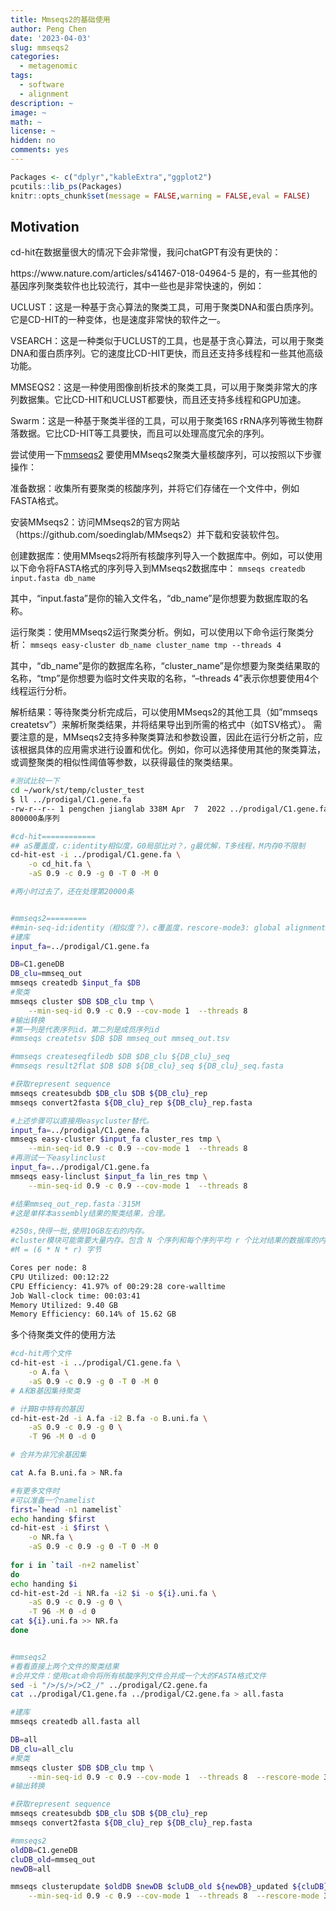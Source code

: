 ```yaml
---
title: Mmseqs2的基础使用
author: Peng Chen
date: '2023-04-03'
slug: mmseqs2
categories:
  - metagenomic
tags:
  - software
  - alignment
description: ~
image: ~
math: ~
license: ~
hidden: no
comments: yes
---
```

```r
Packages <- c("dplyr","kableExtra","ggplot2")
pcutils::lib_ps(Packages)
knitr::opts_chunk$set(message = FALSE,warning = FALSE,eval = FALSE)
```

## Motivation
cd-hit在数据量很大的情况下会非常慢，我问chatGPT有没有更快的：

https://www.nature.com/articles/s41467-018-04964-5
是的，有一些其他的基因序列聚类软件也比较流行，其中一些也是非常快速的，例如：

UCLUST：这是一种基于贪心算法的聚类工具，可用于聚类DNA和蛋白质序列。它是CD-HIT的一种变体，也是速度非常快的软件之一。

VSEARCH：这是一种类似于UCLUST的工具，也是基于贪心算法，可以用于聚类DNA和蛋白质序列。它的速度比CD-HIT更快，而且还支持多线程和一些其他高级功能。

MMSEQS2：这是一种使用图像剖析技术的聚类工具，可以用于聚类非常大的序列数据集。它比CD-HIT和UCLUST都要快，而且还支持多线程和GPU加速。

Swarm：这是一种基于聚类半径的工具，可以用于聚类16S rRNA序列等微生物群落数据。它比CD-HIT等工具要快，而且可以处理高度冗余的序列。

尝试使用一下[mmseqs2](https://github.com/soedinglab/MMseqs2)
要使用MMseqs2聚类大量核酸序列，可以按照以下步骤操作：

准备数据：收集所有要聚类的核酸序列，并将它们存储在一个文件中，例如FASTA格式。

安装MMseqs2：访问MMseqs2的官方网站（https://github.com/soedinglab/MMseqs2）并下载和安装软件包。

创建数据库：使用MMseqs2将所有核酸序列导入一个数据库中。例如，可以使用以下命令将FASTA格式的序列导入到MMseqs2数据库中：
`mmseqs createdb input.fasta db_name`

其中，"input.fasta"是你的输入文件名，"db_name"是你想要为数据库取的名称。

运行聚类：使用MMseqs2运行聚类分析。例如，可以使用以下命令运行聚类分析：
`mmseqs easy-cluster db_name cluster_name tmp --threads 4`

其中，"db_name"是你的数据库名称，"cluster_name"是你想要为聚类结果取的名称，"tmp"是你想要为临时文件夹取的名称，"--threads 4"表示你想要使用4个线程运行分析。

解析结果：等待聚类分析完成后，可以使用MMseqs2的其他工具（如"mmseqs createtsv"）来解析聚类结果，并将结果导出到所需的格式中（如TSV格式）。
需要注意的是，MMseqs2支持多种聚类算法和参数设置，因此在运行分析之前，应该根据具体的应用需求进行设置和优化。例如，你可以选择使用其他的聚类算法，或调整聚类的相似性阈值等参数，以获得最佳的聚类结果。

```bash
#测试比较一下
cd ~/work/st/temp/cluster_test
$ ll ../prodigal/C1.gene.fa
-rw-r--r-- 1 pengchen jianglab 338M Apr  7  2022 ../prodigal/C1.gene.fa
800000条序列

#cd-hit============
## aS覆盖度，c:identity相似度，G0局部比对？，g最优解，T多线程，M内存0不限制
cd-hit-est -i ../prodigal/C1.gene.fa \
    -o cd_hit.fa \
    -aS 0.9 -c 0.9 -g 0 -T 0 -M 0

#两小时过去了，还在处理第20000条    


#mmseqs2=========
##min-seq-id:identity（相似度？），c覆盖度，rescore-mode3: global alignment
#建库
input_fa=../prodigal/C1.gene.fa

DB=C1.geneDB
DB_clu=mmseq_out
mmseqs createdb $input_fa $DB
#聚类
mmseqs cluster $DB $DB_clu tmp \
    --min-seq-id 0.9 -c 0.9 --cov-mode 1  --threads 8
#输出转换
#第一列是代表序列id，第二列是成员序列id
#mmseqs createtsv $DB $DB mmseq_out mmseq_out.tsv

#mmseqs createseqfiledb $DB $DB_clu ${DB_clu}_seq
#mmseqs result2flat $DB $DB ${DB_clu}_seq ${DB_clu}_seq.fasta

#获取represent sequence
mmseqs createsubdb $DB_clu $DB ${DB_clu}_rep
mmseqs convert2fasta ${DB_clu}_rep ${DB_clu}_rep.fasta   

#上述步骤可以直接用easycluster替代。
input_fa=../prodigal/C1.gene.fa
mmseqs easy-cluster $input_fa cluster_res tmp \
    --min-seq-id 0.9 -c 0.9 --cov-mode 1  --threads 8
#再测试一下easylinclust
input_fa=../prodigal/C1.gene.fa
mmseqs easy-linclust $input_fa lin_res tmp \
    --min-seq-id 0.9 -c 0.9 --cov-mode 1  --threads 8

#结果mmseq_out_rep.fasta：315M
#这是单样本assembly结果的聚类结果，合理。

#250s,快得一批,使用10GB左右的内存。
#cluster模块可能需要大量内存。包含 N 个序列和每个序列平均 r 个比对结果的数据库的内存消耗可以估计为
#M = (6 * N * r) 字节

Cores per node: 8
CPU Utilized: 00:12:22
CPU Efficiency: 41.97% of 00:29:28 core-walltime
Job Wall-clock time: 00:03:41
Memory Utilized: 9.40 GB
Memory Efficiency: 60.14% of 15.62 GB

```

多个待聚类文件的使用方法
```bash
#cd-hit两个文件
cd-hit-est -i ../prodigal/C1.gene.fa \
    -o A.fa \
    -aS 0.9 -c 0.9 -g 0 -T 0 -M 0
# A和B基因集待聚类

# 计算B中特有的基因
cd-hit-est-2d -i A.fa -i2 B.fa -o B.uni.fa \
    -aS 0.9 -c 0.9 -g 0 \
    -T 96 -M 0 -d 0

# 合并为非冗余基因集

cat A.fa B.uni.fa > NR.fa

#有更多文件时
#可以准备一个namelist
first=`head -n1 namelist`
echo handing $first
cd-hit-est -i $first \
    -o NR.fa \
    -aS 0.9 -c 0.9 -g 0 -T 0 -M 0
    
for i in `tail -n+2 namelist`
do
echo handing $i
cd-hit-est-2d -i NR.fa -i2 $i -o ${i}.uni.fa \
    -aS 0.9 -c 0.9 -g 0 \
    -T 96 -M 0 -d 0
cat ${i}.uni.fa >> NR.fa
done


#mmseqs2
#看看直接上两个文件的聚类结果
#合并文件：使用cat命令将所有核酸序列文件合并成一个大的FASTA格式文件
sed -i "/>/s/>/>C2_/" ../prodigal/C2.gene.fa
cat ../prodigal/C1.gene.fa ../prodigal/C2.gene.fa > all.fasta

#建库
mmseqs createdb all.fasta all

DB=all
DB_clu=all_clu
#聚类
mmseqs cluster $DB $DB_clu tmp \
    --min-seq-id 0.9 -c 0.9 --cov-mode 1  --threads 8  --rescore-mode 3
#输出转换

#获取represent sequence
mmseqs createsubdb $DB_clu $DB ${DB_clu}_rep
mmseqs convert2fasta ${DB_clu}_rep ${DB_clu}_rep.fasta  

#mmseqs2
oldDB=C1.geneDB
cluDB_old=mmseq_out
newDB=all

mmseqs clusterupdate $oldDB $newDB $cluDB_old ${newDB}_updated ${cluDB}_updated tmp \
    --min-seq-id 0.9 -c 0.9 --cov-mode 1  --threads 8  --rescore-mode 3

```


```r


```

